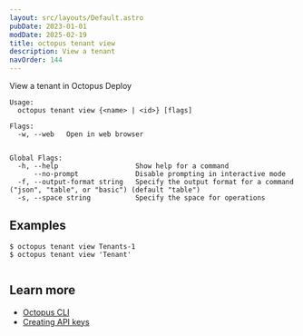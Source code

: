 ```yaml
---
layout: src/layouts/Default.astro
pubDate: 2023-01-01
modDate: 2025-02-19
title: octopus tenant view
description: View a tenant
navOrder: 144
---
```


View a tenant in Octopus Deploy

```
Usage:
  octopus tenant view {<name> | <id>} [flags]

Flags:
  -w, --web   Open in web browser


Global Flags:
  -h, --help                   Show help for a command
      --no-prompt              Disable prompting in interactive mode
  -f, --output-format string   Specify the output format for a command ("json", "table", or "basic") (default "table")
  -s, --space string           Specify the space for operations

```

## Examples

<SamplesInstance />

```
$ octopus tenant view Tenants-1
$ octopus tenant view 'Tenant'


```

## Learn more

- [Octopus CLI](/docs/octopus-rest-api/cli)
- [Creating API keys](/docs/octopus-rest-api/how-to-create-an-api-key)
